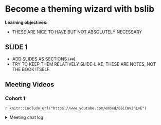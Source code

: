 # Become a theming wizard with bslib

**Learning objectives:**

- THESE ARE NICE TO HAVE BUT NOT ABSOLUTELY NECESSARY

## SLIDE 1

- ADD SLIDES AS SECTIONS (`##`).
- TRY TO KEEP THEM RELATIVELY SLIDE-LIKE; THESE ARE NOTES, NOT THE BOOK ITSELF.

## Meeting Videos

### Cohort 1

`r knitr::include_url("https://www.youtube.com/embed/6SiCnvJnLvE")`

<details>
<summary> Meeting chat log </summary>

```
00:30:02	Arthur Shaw:	I'm trying to investigate which/how many Bootstrap variables bslib can target. This vignette looks like a good place to explore: https://rstudio.github.io/bslib/articles/bs5-variables.html
```
</details>
